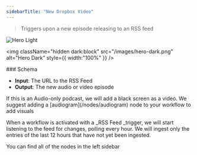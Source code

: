 ```yaml
---
sidebarTitle: "New Dropbox Video"
---
```


> Triggers upon a new episode releasing to an RSS feed

<img
  className="block dark:hidden"
  src="/node-rss.png"
  alt="Hero Light"
  title={true}
/>

<img
  className="hidden dark:block"
  src="/images/hero-dark.png"
  alt="Hero Dark"
  style={{ width:"100%" }}
/>

<Info>
  ### Schema

  - **Input**: The URL to the RSS Feed
  - **Output**: The new audio or video episode
</Info>

<Warning>
  If this is an Audio-only podcast, we will add a black screen as a video. We suggest adding a [audiogram](/nodes/audiogram) node to your workflow to add visuals
</Warning>

When a workflow is activated with a \_RSS Feed \_trigger, we will start listening to the feed for changes, polling every hour. We will ingest only the entries of the last 12 hours that have not yet been ingested.

You can find all of the nodes in the left sidebar
